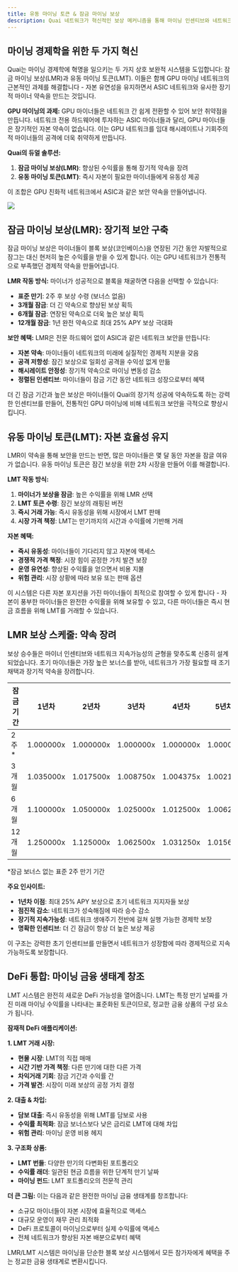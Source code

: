 ```yaml
---
title: 유동 마이닝 토큰 & 잠금 마이닝 보상
description: Quai 네트워크가 혁신적인 보상 메커니즘을 통해 마이닝 인센티브와 네트워크 보안을 강화하는 방법을 알아보세요.
---
```


## 마이닝 경제학을 위한 두 가지 혁신

Quai는 마이닝 경제학에 혁명을 일으키는 두 가지 상호 보완적 시스템을 도입합니다: 잠금 마이닝 보상(LMR)과 유동 마이닝 토큰(LMT). 이들은 함께 GPU 마이닝 네트워크의 근본적인 과제를 해결합니다 - 자본 유연성을 유지하면서 ASIC 네트워크와 유사한 장기적 마이너 약속을 만드는 것입니다.

**GPU 마이닝의 과제:**
GPU 마이너들은 네트워크 간 쉽게 전환할 수 있어 보안 취약점을 만듭니다. 네트워크 전용 하드웨어에 투자하는 ASIC 마이너들과 달리, GPU 마이너들은 장기적인 자본 약속이 없습니다. 이는 GPU 네트워크를 임대 해시레이트나 기회주의적 마이너들의 공격에 더욱 취약하게 만듭니다.

**Quai의 듀얼 솔루션:**
1. **잠금 마이닝 보상(LMR)**: 향상된 수익률을 통해 장기적 약속을 장려
2. **유동 마이닝 토큰(LMT)**: 즉시 자본이 필요한 마이너들에게 유동성 제공

이 조합은 GPU 친화적 네트워크에서 ASIC과 같은 보안 약속을 만들어냅니다.

<Frame>
	<img src='/images/LMTs.jpg' />
</Frame>

## 잠금 마이닝 보상(LMR): 장기적 보안 구축

잠금 마이닝 보상은 마이너들이 블록 보상(코인베이스)을 연장된 기간 동안 자발적으로 잠그는 대신 현저히 높은 수익률을 받을 수 있게 합니다. 이는 GPU 네트워크가 전통적으로 부족했던 경제적 약속을 만들어냅니다.

**LMR 작동 방식:**
마이너가 성공적으로 블록을 채굴하면 다음을 선택할 수 있습니다:
- **표준 만기**: 2주 후 보상 수령 (보너스 없음)
- **3개월 잠금**: 더 긴 약속으로 향상된 보상 획득
- **6개월 잠금**: 연장된 약속으로 더욱 높은 보상 획득
- **12개월 잠금**: 1년 완전 약속으로 최대 25% APY 보상 극대화

**보안 혜택:**
LMR은 전문 하드웨어 없이 ASIC과 같은 네트워크 보안을 만듭니다:
- **자본 약속**: 마이너들이 네트워크의 미래에 실질적인 경제적 지분을 갖음
- **공격 저항성**: 잠긴 보상으로 일회성 공격을 수익성 없게 만듦
- **해시레이트 안정성**: 장기적 약속으로 마이닝 변동성 감소
- **정렬된 인센티브**: 마이너들이 잠금 기간 동안 네트워크 성장으로부터 혜택

더 긴 잠금 기간과 높은 보상은 마이너들이 Quai의 장기적 성공에 약속하도록 하는 강력한 인센티브를 만들어, 전통적인 GPU 마이닝에 비해 네트워크 보안을 극적으로 향상시킵니다.

## 유동 마이닝 토큰(LMT): 자본 효율성 유지

LMR이 약속을 통해 보안을 만드는 반면, 많은 마이너들은 몇 달 동안 자본을 잠글 여유가 없습니다. 유동 마이닝 토큰은 잠긴 보상을 위한 2차 시장을 만들어 이를 해결합니다.

**LMT 작동 방식:**
1. **마이너가 보상을 잠금**: 높은 수익률을 위해 LMR 선택
2. **LMT 토큰 수령**: 잠긴 보상의 래핑된 버전
3. **즉시 거래 가능**: 즉시 유동성을 위해 시장에서 LMT 판매
4. **시장 가격 책정**: LMT는 만기까지의 시간과 수익률에 기반해 거래

**자본 혜택:**
- **즉시 유동성**: 마이너들이 기다리지 않고 자본에 액세스
- **경쟁적 가격 책정**: 시장 힘이 공정한 가치 발견 보장
- **운영 유연성**: 향상된 수익률을 얻으면서 비용 지불
- **위험 관리**: 시장 상황에 따라 보유 또는 판매 옵션

이 시스템은 다른 자본 포지션을 가진 마이너들이 최적으로 참여할 수 있게 합니다 - 자본이 풍부한 마이너들은 완전한 수익률을 위해 보유할 수 있고, 다른 마이너들은 즉시 현금 흐름을 위해 LMT를 거래할 수 있습니다.

## LMR 보상 스케줄: 약속 장려

보상 승수들은 마이너 인센티브와 네트워크 지속가능성의 균형을 맞추도록 신중히 설계되었습니다. 초기 마이너들은 가장 높은 보너스를 받아, 네트워크가 가장 필요할 때 조기 채택과 장기적 약속을 장려합니다.

| 잠금 기간 | 1년차     | 2년차     | 3년차     | 4년차     | 5년차+    |
| --------- | --------- | --------- | --------- | --------- | --------- |
| 2주*      | 1.000000x | 1.000000x | 1.000000x | 1.000000x | 1.000000x |
| 3개월     | 1.035000x | 1.017500x | 1.008750x | 1.004375x | 1.002188x |
| 6개월     | 1.100000x | 1.050000x | 1.025000x | 1.012500x | 1.006250x |
| 12개월    | 1.250000x | 1.125000x | 1.062500x | 1.031250x | 1.015625x |

*잠금 보너스 없는 표준 2주 만기 기간

**주요 인사이트:**
- **1년차 이점**: 최대 25% APY 보상으로 초기 네트워크 지지자들 보상
- **점진적 감소**: 네트워크가 성숙해짐에 따라 승수 감소
- **장기적 지속가능성**: 네트워크 생애주기 전반에 걸쳐 실행 가능한 경제학 보장
- **명확한 인센티브**: 더 긴 잠금이 항상 더 높은 보상 제공

이 구조는 강력한 초기 인센티브를 만들면서 네트워크가 성장함에 따라 경제적으로 지속가능하도록 보장합니다.

## DeFi 통합: 마이닝 금융 생태계 창조

LMT 시스템은 완전히 새로운 DeFi 가능성을 열어줍니다. LMT는 특정 만기 날짜를 가진 미래 마이닝 수익률을 나타내는 표준화된 토큰이므로, 정교한 금융 상품의 구성 요소가 됩니다.

**잠재적 DeFi 애플리케이션:**

**1. LMT 거래 시장:**
- **현물 시장**: LMT의 직접 매매
- **시간 기반 가격 책정**: 다른 만기에 대한 다른 가격
- **차익거래 기회**: 잠금 기간과 수익률 간
- **가격 발견**: 시장이 미래 보상의 공정 가치 결정

**2. 대출 & 차입:**
- **담보 대출**: 즉시 유동성을 위해 LMT를 담보로 사용
- **수익률 최적화**: 잠금 보너스보다 낮은 금리로 LMT에 대해 차입
- **위험 관리**: 마이닝 운영 비용 헤지

**3. 구조화 상품:**
- **LMT 번들**: 다양한 만기의 다변화된 포트폴리오
- **수익률 래더**: 일관된 현금 흐름을 위한 단계적 만기 날짜
- **마이닝 펀드**: LMT 포트폴리오의 전문적 관리

**더 큰 그림:**
이는 다음과 같은 완전한 마이닝 금융 생태계를 창조합니다:
- 소규모 마이너들이 자본 시장에 효율적으로 액세스
- 대규모 운영이 재무 관리 최적화
- DeFi 프로토콜이 마이닝으로부터 실제 수익률에 액세스
- 전체 네트워크가 향상된 자본 배분으로부터 혜택

LMR/LMT 시스템은 마이닝을 단순한 블록 보상 시스템에서 모든 참가자에게 혜택을 주는 정교한 금융 생태계로 변환시킵니다.